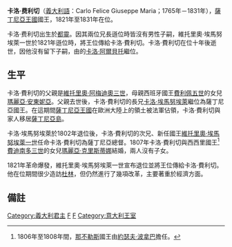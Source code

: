 {{unreferenced|time=2015-02-11T02:48:02+00:00}}
{{NoteTA
|G1=Country
|1 = zh-cn:撒丁; zh-hk:撒丁; zh-tw:薩丁尼亞
}}
{{Infobox royalty
| name         = 卡洛·費利切
| image        = Carlos Félix de Cerdeña, por Jean Baptiste Isabey.jpg
| succession   = 薩丁尼亞國王
| reign        = 1821年3月12日 – 1831年4月27日
| coronation   = 1821年4月25日
| predecessor  = [[維托里奧·埃馬努埃萊一世|維托里奧·埃馬努埃萊一世]]
| successor    = [[卡洛·阿爾貝托|卡洛·阿爾貝托]]
| birth_date   = {{Birth date|1765|04|06|df=y}}
| birth_place  = [[薩丁尼亞王國|薩丁尼亞王國]][[都靈王宮|都靈王宮]]
| death_date   = {{Death date and age|1831|04|27|1765|04|06|df=y}}
| death_place  = 薩丁尼亞王國[[都靈|杜林]]
| burial_date  = 1831年4月28日
| burial_place = [[上庫姆修道院|上庫姆修道院]]
| house        = [[薩伏依王朝|薩伏依王朝]]
| father       = [[維托里奧·阿梅迪奧三世|維托里奧·阿梅迪奧三世]]
| mother       = [[瑪麗亞·安東妮婭·費迪南達|西班牙的瑪麗亞·安東妮亞]]
| religion     = [[羅馬天主教|羅馬天主教]]
| signature    = Signature of Charles Felix, Duke of Genoa future King of Sardinia.png
}}
'''卡洛·费利切'''（[[義大利語|義大利語]]：Carlo Felice Giuseppe Maria；1765年－1831年），[[薩丁尼亞王國|薩丁尼亞王國]]國王，1821年至1831年在位。

卡洛·费利切出生於[[都靈|都靈]]。因其兩位兄長遜位時皆沒有男性子嗣，維托里奧·埃馬努埃萊一世於1821年遜位時，將王位傳給卡洛·費利切。卡洛·費利切在位十年後逝世，因他沒有留下子嗣，由{{le|薩伏依-卡里尼亞諾分支|House of Savoy-Carignano}}的[[卡洛·阿爾貝托|卡洛·阿爾貝托]]繼位。

== 生平 ==
卡洛·費利切的父親是[[維托里奧·阿梅迪奧三世|維托里奧·阿梅迪奧三世]]，母親西班牙國王[[費利佩五世|費利佩五世]]的女兒[[瑪麗亞·安東妮婭·費迪南達|瑪麗亞·安東妮亞]]。父親去世後，卡洛·費利切的長兄[[卡洛·埃馬努埃萊四世|卡洛·埃馬努埃萊]]繼位為薩丁尼亞國王。在這期間[[薩丁尼亞王國|薩丁尼亞王國]]在歐洲大陸上的領土被法軍佔領，卡洛·費利切與家人移居[[撒丁島|薩丁尼亞島]]。

卡洛·埃馬努埃萊於1802年退位後，卡洛·費利切的次兄、新任國王[[維托里奧·埃馬努埃萊一世|維托里奧·埃馬努埃萊一世]]任命卡洛·費利切為薩丁尼亞總督。1807年卡洛·費利切與西西里國王<ref>1806年至1808年間，[[那不勒斯王國|那不勒斯]]國王由[[約瑟夫·波拿巴|約瑟夫·波拿巴]]擔任。</ref>[[費迪南多一世_(兩西西里)|費迪南多三世]]的女兒[[瑪麗亞·克里斯蒂娜_(那不勒斯和西西里公主)|瑪麗亞·克里斯蒂娜]]結婚，兩人沒有子女。

1821年革命爆發，維托里奧·埃馬努埃萊一世宣布退位並將王位傳給卡洛·費利切。他在位期間很少造訪[[都靈|杜林]]，但仍然進行了幾項改革，主要著重於經濟方面。

== 備註 ==
{{reflist}}


{{start box}}
{{s-hou|薩伏依王朝|1765年|4月6日|1831年|4月27日|}}
{{s-reg}}
{{s-before|[[維托里奧·埃馬努埃萊一世|維托里奧·埃馬努埃萊一世]]}}
{{s-title|[[薩丁尼亞君主列表|薩丁尼亞－皮埃蒙特國王]]|1821年－1831年}}
{{s-after|[[卡洛·阿爾貝托|卡洛·阿爾貝托]]}}
{{end box}}

{{Authority control}}
[[Category:義大利君主|Category:義大利君主]]
[[Category:1765年出生|F]]
[[Category:1831年逝世|F]]
[[Category:意大利王室|Category:意大利王室]]